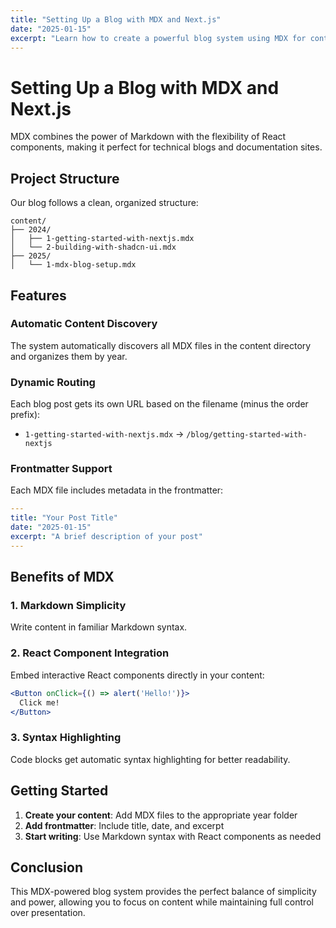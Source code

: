```yaml
---
title: "Setting Up a Blog with MDX and Next.js"
date: "2025-01-15"
excerpt: "Learn how to create a powerful blog system using MDX for content authoring and Next.js for the frontend, with automatic content discovery."
---
```


# Setting Up a Blog with MDX and Next.js

MDX combines the power of Markdown with the flexibility of React components, making it perfect for technical blogs and documentation sites.

## Project Structure

Our blog follows a clean, organized structure:

```
content/
├── 2024/
│   ├── 1-getting-started-with-nextjs.mdx
│   └── 2-building-with-shadcn-ui.mdx
├── 2025/
│   └── 1-mdx-blog-setup.mdx
```

## Features

### Automatic Content Discovery
The system automatically discovers all MDX files in the content directory and organizes them by year.

### Dynamic Routing
Each blog post gets its own URL based on the filename (minus the order prefix):
- `1-getting-started-with-nextjs.mdx` → `/blog/getting-started-with-nextjs`

### Frontmatter Support
Each MDX file includes metadata in the frontmatter:

```yaml
---
title: "Your Post Title"
date: "2025-01-15"
excerpt: "A brief description of your post"
---
```

## Benefits of MDX

### 1. Markdown Simplicity
Write content in familiar Markdown syntax.

### 2. React Component Integration
Embed interactive React components directly in your content:

```jsx
<Button onClick={() => alert('Hello!')}>
  Click me!
</Button>
```

### 3. Syntax Highlighting
Code blocks get automatic syntax highlighting for better readability.

## Getting Started

1. **Create your content**: Add MDX files to the appropriate year folder
2. **Add frontmatter**: Include title, date, and excerpt
3. **Start writing**: Use Markdown syntax with React components as needed

## Conclusion

This MDX-powered blog system provides the perfect balance of simplicity and power, allowing you to focus on content while maintaining full control over presentation.